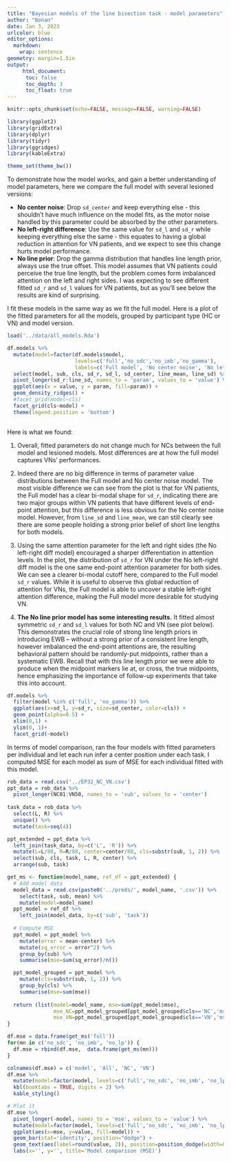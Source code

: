 ```yaml
---
title: "Bayesian models of the line bisection task - model parameters"
author: "Bonan"
date: Jan 3, 2023
urlcolor: blue
editor_options:
  markdown:
    wrap: sentence
geometry: margin=1.5in
output:
     html_document:
      toc: false
      toc_depth: 3
      toc_float: true
---
```


```r
knitr::opts_chunk$set(echo=FALSE, message=FALSE, warning=FALSE)

```


```r
library(ggplot2)
library(gridExtra)
library(dplyr)
library(tidyr)
library(ggridges)
library(kableExtra)

theme_set(theme_bw())
```

To demonstrate how the model works, and gain a better understanding of model parameters, here we compare the full model with several lesioned versions:

* **No center noise**: Drop `sd_center` and keep everything else - this shouldn't have much influence on the model fits, as the motor noise handled by this parameter could be absorbed by the other parameters.
* **No left-right difference**: Use the same value for `sd_l` and `sd_r` while keeping everything else the same - this equates to having a global reduction in attention for VN patients, and we expect to see this change hurts model performance.
* **No line prior**: Drop the gamma distribution that handles line length prior, always use the true offset. This model assumes that VN patients could perceive the true line length, but the problem comes form imbalanced attention on the left and right sides. I was expecting to see different fitted `sd_r` and `sd_l` values for VN patients, but as you'll see below the results are kind of surprising.

I fit these models in the same way as we fit the full model. Here is a plot of the fitted parameters for all the models, grouped by participant type (HC or VN) and model version.

```r
load('../data/all_models.Rda')

df.models %>%
  mutate(model=factor(df.models$model, 
                      levels=c('full','no_sdc','no_imb','no_gamma'),
                      labels=c('Full model', 'No center noise', 'No left-right diff', 'No line prior'))) %>%
  select(model, sub, cls, sd_r, sd_l, sd_center, line_mean, line_sd) %>%
  pivot_longer(sd_r:line_sd, names_to = 'param', values_to = 'value') %>%
  ggplot(aes(x = value, y = param, fill=param)) +
  geom_density_ridges() +
  #facet_grid(model~cls)
  facet_grid(cls~model) +
  theme(legend.position = 'bottom')
  
```

Here is what we found:

1. Overall, fitted parameters do not change much for NCs between the full model and lesioned models. Most differences are at how the full model captures VNs' performances.

2. Indeed there are no big difference in terms of parameter value distributions between the Full model and No center noise model. The most visible difference we can see from the plot is that for VN patients, the Full model has a clear bi-modal shape for `sd_r`, indicating there are two major groups within VN patients that have different levels of end-point attention, but this difference is less obvious for the No center noise model. However, from `line_sd` and `line_mean`, we can still clearly see there are some people holding a strong prior belief of short line lengths for both models.

3. Using the same attention parameter for the left and right sides (the No left-right diff model) encouraged a sharper differentiation in attention levels. In the plot, the distribution of `sd_r` for VN under the No left-right diff model is the one same end-point attention parameter for both sides. We can see a clearer bi-modal cutoff here, compared to the Full model `sd_r` values. While it is useful to observe this global reduction of attention for VNs, the Full model is able to uncover a stable left-right attention difference, making the Full model more desirable for studying VN.

4. **The No line prior model has some interesting results.** It fitted almost symmetric `sd_r` and `sd_l` values for both NC and VN (see plot below). This demonstrates the crucial role of strong line length priors in introducing EWB -- without a strong prior of a consistent line length, however imbalanced the end-point attentions are, the resulting behavioral pattern should be randomly-put midpoints, rather than a systematic EWB. Recall that with this line length prior we were able to produce when the midpoint markers lie at, or cross, the true midpoints, hence emphasizing the importance of follow-up experiments that take this into account.

```r
df.models %>%
  filter(model %in% c('full', 'no_gamma')) %>%
  ggplot(aes(x=sd_l, y=sd_r, size=sd_center, color=cls)) +
  geom_point(alpha=0.5) +
  xlim(0,1) +
  ylim(0, 1)+
  facet_grid(~model)
```


In terms of model comparison, ran the four models with fitted parameters per individual and let each run infer a center position under each task. I computed MSE for each model as sum of MSE for each individual fitted with this model.

```r
rob_data = read.csv('../EP32_NC_VN.csv')
ppt_data = rob_data %>%
  pivot_longer(NC01:VN50, names_to = 'sub', values_to = 'center')
  
task_data = rob_data %>%
  select(L, R) %>%
  unique() %>%
  mutate(task=seq(4))

ppt_extended = ppt_data %>%
  left_join(task_data, by=c('L', 'R')) %>%
  mutate(L=L/80, R=R/80, center=center/80, cls=substr(sub, 1, 2)) %>%
  select(sub, cls, task, L, R, center) %>%
  arrange(sub, task)

get_ms <- function(model_name, ref_df = ppt_extended) {
  # Add model data
  model_data = read.csv(paste0('../preds/', model_name, '.csv')) %>%
    select(task, sub, mean) %>%
    mutate(model=model_name)
  ppt_model = ref_df %>%
    left_join(model_data, by=c('sub', 'task'))
  
  # Compute MSE
  ppt_model = ppt_model %>%
    mutate(error = mean-center) %>%
    mutate(sq_error = error^2) %>%
    group_by(sub) %>%
    summarise(mse=sum(sq_error)/n())

  ppt_model_grouped = ppt_model %>%
    mutate(cls=substr(sub, 1, 2)) %>%
    group_by(cls) %>%
    summarise(mse=sum(mse))
  
  return (list(model=model_name, mse=sum(ppt_model$mse), 
               mse_NC=ppt_model_grouped[ppt_model_grouped$cls=='NC','mse'], 
               mse_VN=ppt_model_grouped[ppt_model_grouped$cls=='VN','mse']))
}

df.mse = data.frame(get_ms('full'))
for(mn in c('no_sdc', 'no_imb', 'no_lp')) {
  df.mse = rbind(df.mse,  data.frame(get_ms(mn)))
}

colnames(df.mse) = c('model', 'All', 'NC', 'VN')
df.mse %>%
  mutate(model=factor(model, levels=c('full','no_sdc', 'no_imb', 'no_lp'), labels=c('Full', 'No center noise', 'No left-right diff', 'No line prior'))) %>%
  kbl(booktabs = TRUE, digits = 2) %>%
  kable_styling()

# Plot it
df.mse %>%
  pivot_longer(-model, names_to = 'mse', values_to = 'value') %>%
  mutate(model=factor(model, levels=c('full','no_sdc', 'no_imb', 'no_lp'), labels=c('Full', 'No center noise', 'No left-right diff', 'No line prior'))) %>%
  ggplot(aes(x=mse, y=value, fill=model)) +
  geom_bar(stat='identity', position="dodge") +
  geom_text(aes(label=round(value, 2)), position=position_dodge(width=0.9), vjust=-0.25) +
  labs(x='', y='', title='Model comparison (MSE)')
```














